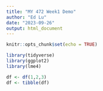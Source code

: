 ```yaml
---
title: "MY 472 Week1 Demo"
author: "Ed Lu"
date: "2023-09-26"
output: html_document
---
```


```r
knitr::opts_chunk$set(echo = TRUE)
```

```r
library(tidyverse)
library(ggplot2)
library(lme4)
```
```r
df <- df(1,2,3)
df <- tibble(df)
```

